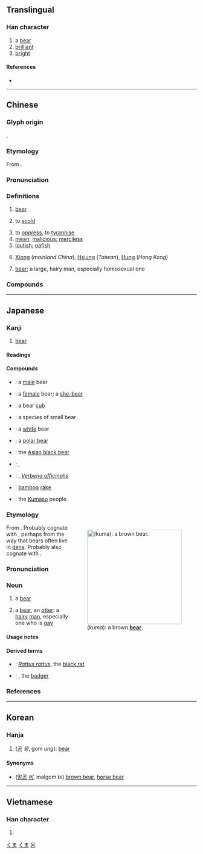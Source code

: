 {{character info/new}}
{{also|態}}
==Translingual==

===Han character===
{{Han char|rn=86|rad=火|as=10|sn=14|four=21331|canj=IPF|ids=⿱能灬}}

# a [[bear]]
# [[brilliant]]
# [[bright]]

====References====
* {{Han ref|kx=0679.100|dkj=19294|dj=1090.320|hdz=32227.050|uh=718A}}

----

==Chinese==
{{zh-forms}}

===Glyph origin===
{{Han etym}}
{{Han compound|能|火|alt2=灬}}.

===Etymology===
From {{inh|zh|sit-pro|*d-wam}}.

===Pronunciation===
{{zh-pron
|m=xióng
|ma=y
|c=hung4
|h=pfs=yùng
|md=hṳ̀ng
|mn=hîm/hiông
|mn_note=hîm - vernacular; hiông - literary
|mna=Taiwanese-The_Consonant_h.ogg
|w=3hhion
|mc=y
|oc=y
|cat=n,pn,v,a
}}

===Definitions===
{{zh-hanzi}}

# [[bear]] {{gloss|mammal}} {{zh-mw|m:頭|隻}}
# {{lb|zh|colloquial}} to [[scold]]
# to [[oppress]], to [[tyrannise]]
# [[mean]]; [[malicious]]; [[merciless]]
# [[loutish]]; [[oafish]]
# {{surname|lang=zh|dot=:}} [[Xiong]] (''mainland China''), [[Hsiung]] (''Taiwan''), [[Hung]] (''Hong Kong'')
# [[bear]]; a large, hairy man, especially homosexual one

===Compounds===
{{zh-der|熊包|熊膽|熊貓|熊瞎子|熊心豹膽|熊熊|熊樣兒|熊掌|熊狸|狗熊|貓熊|北極熊|丸熊|人熊|和熊|夢兆熊羆|夢熊|夢熊之喜|大熊星座|大熊湖|小熊星座|小貓熊|有熊|柙虎樊熊|棕熊|浣熊|海熊|無尾熊|熊丸之教|熊戲|熊據虎跱|熊本|熊白|熊經鳥申|熊經鴟顧|熊羆|熊羆之士|熊羆之祥|熊羆入夢|熊腰虎背|熊虎|熊虎之士|熊蜂|熊蟻|熊蹯|玄熊|白熊|老熊當道|耍狗熊|虎背熊腰|虎體熊腰|袋熊|非熊|非熊賣屠|非熊非羆|飛熊入夢|馬來熊|馬熊|黑熊}}

{{zh-cat|Advanced|Ursids}}

----

==Japanese==

===Kanji===
{{ja-kanji|grade=c|rs=火10}}

# [[bear]]

====Readings====
{{ja-readings
|goon=う
|kanon=ゆう
|kun=くま-
|nanori=かげ-
}}

====Compounds====
{{der-top|Compounds}}
* {{ja-r|牡熊|おすくま}}: a [[male]] bear
* {{ja-r|雌熊|めすくま}}: a [[female]] bear; a [[she-bear]]
* {{ja-r|子熊|こくま}}: a bear [[cub]]
* {{ja-r|小熊|こくま}}: a species of small bear
* {{ja-r|白熊|しろくま}}: a [[white]] bear
* {{ja-r|北極熊|ほっきょくぐま}}: a [[polar bear]]
* {{ja-r|黒熊|くろくま}}: the [[Asian black bear]]
{{der-mid}}
* {{ja-r|熊笹|くまざさ}}: {{vern|bamboo grass}}, {{taxlink|Sasa veitchii|species|noshow=1}}
* {{ja-r|熊葛|くくまつづら}}: {{vern|common vervain}}, ''[[Verbena officinalis]]''
* {{ja-r|熊手|くまで}}: [[bamboo]] [[rake]]
* {{ja-r|熊襲|くまそ|caps=y}}: the [[w:Kumaso|Kumaso]] people
{{der-bottom}}

===Etymology===
<div style="float:right;">
{{wikipedia|lang=ja}}
[[File:Medved_mzoo.jpg|thumb|250px|{{lang|ja|熊}} (''kuma''): a brown '''[[bear]]'''.]]
</div>{{ja-kanjitab|くま|yomi=k}}
From {{etyl|ojp|ja|sort=くま}}. Probably cognate with {{m|ja|隈|tr=kuma||inside corner; inner bend; hollow or hole in something}}, perhaps from the way that bears often live in [[den]]s. Probably also cognate with {{cog|ko|곰||bear; hole}}.

===Pronunciation===
{{ja-pron|yomi=k|くま|acc=2|acc_ref=NHK,DJR|acc2=1|acc2_ref=DJR}}

===Noun===
{{ja-noun|くま|クマ}}

# {{lb|ja|zoology|sort=くま}} a [[bear]]
# {{lb|ja|slang|sort=くま}} a [[bear]], an [[otter]]: a [[hairy]] [[man]], especially one who is [[gay]]

====Usage notes====
{{U:ja:biology|クマ}}

====Derived terms====
{{der-top}}
* {{ja-l|熊鼠|くまねずみ}}: ''[[Rattus rattus]]'', the [[black rat]]
* {{ja-l|穴熊|あなぐま}}: {{taxlink|Meles meles|species|noshow=1}}, the [[badger]]
{{der-bottom}}

===References===
<references/>

[[Category:Japanese basic words|くま]]
[[Category:ja:Ursids|くま]]

----

==Korean==

===Hanja===
{{ko-hanja|hangeul=웅|eumhun=|rv=ung|mr=ung|y=wung}}

# ([[곰]] ''웅'', gom ''ung''): [[bear]]

====Synonyms====
* {{l|ko|羆}} ([[말곰]] ''[[비]]'', malgom ''bi'') [[brown bear]], [[w:horse bear|horse bear]]

[[Category:Hanja readings|웅]]

----

==Vietnamese==

===Han character===
{{vi-hantu|[[hùng]]|rs=火10}}

# {{defn|lang=vi|sort=火10}}